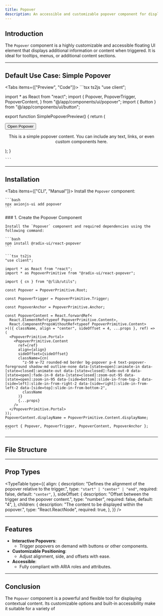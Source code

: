 ```yaml
---
title: Popover
description: An accessible and customizable popover component for displaying additional content on demand.
---
```




## Introduction

The `Popover` component is a highly customizable and accessible floating UI element that displays additional information or content when triggered. It is ideal for tooltips, menus, or additional content sections.

---

## Default Use Case: Simple Popover

<Tabs items={["Preview", "Code"]}>
  <Tab value="Preview" className="m-auto h-auto pb-8 content-center">
    <SimplePopoverPreview />
  </Tab>
  <Tab value="Code" className="w-auto h-auto">
    ```tsx ts2js
    "use client";

import * as React from "react";
import {
  Popover,
  PopoverTrigger,
  PopoverContent,
} from "@/app/components/ui/popover";
import { Button } from "@/app/components/ui/button";

export function SimplePopoverPreview() {
  return (
    <div className="flex justify-center items-center h-64">
      <Popover>
        <PopoverTrigger asChild>
          <Button variant="outline">Open Popover</Button>
        </PopoverTrigger>
        <PopoverContent sideOffset={8} align="center">
          <p className="text-sm">
            This is a simple popover content. You can include any text, links,
            or even custom components here.
          </p>
        </PopoverContent>
      </Popover>
    </div>
  );
}

    ```
  </Tab>
</Tabs>

---

## Installation

<Tabs items={["CLI", "Manual"]}>
  <Tab value="CLI">
    Install the `Popover` component:

    ```bash
    npx axionjs-ui add popover
    ```
  </Tab>
  <Tab value="Manual">
    ### 1. Create the Popover Component

    Install the `Popover` component and required dependencies using the following command:

    ```bash
    npm install @radix-ui/react-popover
    ```

    ```tsx ts2js
    "use client";

    import * as React from "react";
    import * as PopoverPrimitive from "@radix-ui/react-popover";

    import { cn } from "@/lib/utils";

    const Popover = PopoverPrimitive.Root;

    const PopoverTrigger = PopoverPrimitive.Trigger;

    const PopoverAnchor = PopoverPrimitive.Anchor;

    const PopoverContent = React.forwardRef<
      React.ElementRef<typeof PopoverPrimitive.Content>,
      React.ComponentPropsWithoutRef<typeof PopoverPrimitive.Content>
    >(({ className, align = "center", sideOffset = 4, ...props }, ref) => (
      <PopoverPrimitive.Portal>
        <PopoverPrimitive.Content
          ref={ref}
          align={align}
          sideOffset={sideOffset}
          className={cn(
            "z-50 w-72 rounded-md border bg-popover p-4 text-popover-foreground shadow-md outline-none data-[state=open]:animate-in data-[state=closed]:animate-out data-[state=closed]:fade-out-0 data-[state=open]:fade-in-0 data-[state=closed]:zoom-out-95 data-[state=open]:zoom-in-95 data-[side=bottom]:slide-in-from-top-2 data-[side=left]:slide-in-from-right-2 data-[side=right]:slide-in-from-left-2 data-[side=top]:slide-in-from-bottom-2",
            className
          )}
          {...props}
        />
      </PopoverPrimitive.Portal>
    ));
    PopoverContent.displayName = PopoverPrimitive.Content.displayName;

    export { Popover, PopoverTrigger, PopoverContent, PopoverAnchor };
    ```
  </Tab>
</Tabs>

---

## File Structure

<Files>
  <Folder name="app" defaultOpen>
    <Folder name="components">
      <Folder name="ui">
        <File name="popover.tsx" />
      </Folder>
    </Folder>
  </Folder>
  <File name="global.css" />
</Files>

---

## Prop Types

<TypeTable
  type={{
    align: {
      description: "Defines the alignment of the popover relative to the trigger.",
      type: `"start" | "center" | "end"`,
      required: false,
      default: `"center"`,
    },
    sideOffset: {
      description: "Offset between the trigger and the popover content.",
      type: "number",
      required: false,
      default: "4",
    },
    children: {
      description: "The content to be displayed within the popover.",
      type: "React.ReactNode",
      required: true,
    },
  }}
/>

---

## Features

- **Interactive Popovers**:
  - Trigger popovers on demand with buttons or other components.
- **Customizable Positioning**:
  - Adjust alignment, side, and offsets with ease.
- **Accessible**:
  - Fully compliant with ARIA roles and attributes.

---

## Conclusion

The `Popover` component is a powerful and flexible tool for displaying contextual content. Its customizable options and built-in accessibility make it suitable for a variety of
